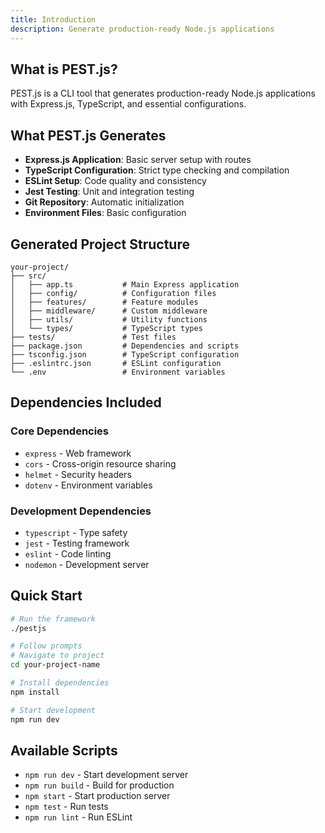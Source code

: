 ```yaml
---
title: Introduction
description: Generate production-ready Node.js applications
---
```

## What is PEST.js?

PEST.js is a CLI tool that generates production-ready Node.js applications with Express.js, TypeScript, and essential configurations.

## What PEST.js Generates

- **Express.js Application**: Basic server setup with routes
- **TypeScript Configuration**: Strict type checking and compilation
- **ESLint Setup**: Code quality and consistency
- **Jest Testing**: Unit and integration testing
- **Git Repository**: Automatic initialization
- **Environment Files**: Basic configuration

## Generated Project Structure

```
your-project/
├── src/
│   ├── app.ts           # Main Express application
│   ├── config/          # Configuration files
│   ├── features/        # Feature modules
│   ├── middleware/      # Custom middleware
│   ├── utils/           # Utility functions
│   └── types/           # TypeScript types
├── tests/               # Test files
├── package.json         # Dependencies and scripts
├── tsconfig.json        # TypeScript configuration
├── .eslintrc.json       # ESLint configuration
└── .env                 # Environment variables
```

## Dependencies Included

### Core Dependencies
- `express` - Web framework
- `cors` - Cross-origin resource sharing
- `helmet` - Security headers
- `dotenv` - Environment variables

### Development Dependencies
- `typescript` - Type safety
- `jest` - Testing framework
- `eslint` - Code linting
- `nodemon` - Development server

## Quick Start

```bash
# Run the framework
./pestjs

# Follow prompts
# Navigate to project
cd your-project-name

# Install dependencies
npm install

# Start development
npm run dev
```

## Available Scripts

- `npm run dev` - Start development server
- `npm run build` - Build for production
- `npm start` - Start production server
- `npm test` - Run tests
- `npm run lint` - Run ESLint  